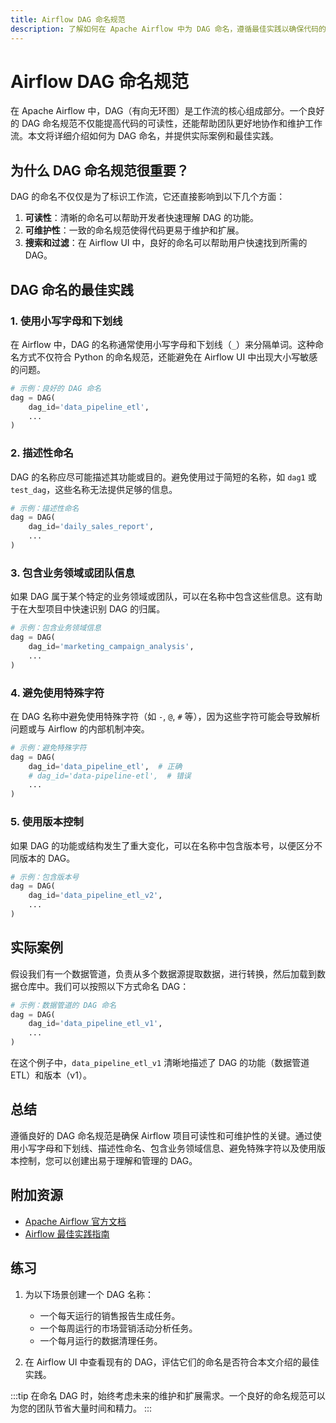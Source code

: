 ```yaml
---
title: Airflow DAG 命名规范
description: 了解如何在 Apache Airflow 中为 DAG 命名，遵循最佳实践以确保代码的可读性和可维护性。
---
```


# Airflow DAG 命名规范

在 Apache Airflow 中，DAG（有向无环图）是工作流的核心组成部分。一个良好的 DAG 命名规范不仅能提高代码的可读性，还能帮助团队更好地协作和维护工作流。本文将详细介绍如何为 DAG 命名，并提供实际案例和最佳实践。

## 为什么 DAG 命名规范很重要？

DAG 的命名不仅仅是为了标识工作流，它还直接影响到以下几个方面：

1. **可读性**：清晰的命名可以帮助开发者快速理解 DAG 的功能。
2. **可维护性**：一致的命名规范使得代码更易于维护和扩展。
3. **搜索和过滤**：在 Airflow UI 中，良好的命名可以帮助用户快速找到所需的 DAG。

## DAG 命名的最佳实践

### 1. 使用小写字母和下划线
在 Airflow 中，DAG 的名称通常使用小写字母和下划线（`_`）来分隔单词。这种命名方式不仅符合 Python 的命名规范，还能避免在 Airflow UI 中出现大小写敏感的问题。

```python
# 示例：良好的 DAG 命名
dag = DAG(
    dag_id='data_pipeline_etl',
    ...
)
```

### 2. 描述性命名
DAG 的名称应尽可能描述其功能或目的。避免使用过于简短的名称，如 `dag1` 或 `test_dag`，这些名称无法提供足够的信息。

```python
# 示例：描述性命名
dag = DAG(
    dag_id='daily_sales_report',
    ...
)
```

### 3. 包含业务领域或团队信息
如果 DAG 属于某个特定的业务领域或团队，可以在名称中包含这些信息。这有助于在大型项目中快速识别 DAG 的归属。

```python
# 示例：包含业务领域信息
dag = DAG(
    dag_id='marketing_campaign_analysis',
    ...
)
```

### 4. 避免使用特殊字符
在 DAG 名称中避免使用特殊字符（如 `-`, `@`, `#` 等），因为这些字符可能会导致解析问题或与 Airflow 的内部机制冲突。

```python
# 示例：避免特殊字符
dag = DAG(
    dag_id='data_pipeline_etl',  # 正确
    # dag_id='data-pipeline-etl',  # 错误
    ...
)
```

### 5. 使用版本控制
如果 DAG 的功能或结构发生了重大变化，可以在名称中包含版本号，以便区分不同版本的 DAG。

```python
# 示例：包含版本号
dag = DAG(
    dag_id='data_pipeline_etl_v2',
    ...
)
```

## 实际案例

假设我们有一个数据管道，负责从多个数据源提取数据，进行转换，然后加载到数据仓库中。我们可以按照以下方式命名 DAG：

```python
# 示例：数据管道的 DAG 命名
dag = DAG(
    dag_id='data_pipeline_etl_v1',
    ...
)
```

在这个例子中，`data_pipeline_etl_v1` 清晰地描述了 DAG 的功能（数据管道 ETL）和版本（v1）。

## 总结

遵循良好的 DAG 命名规范是确保 Airflow 项目可读性和可维护性的关键。通过使用小写字母和下划线、描述性命名、包含业务领域信息、避免特殊字符以及使用版本控制，您可以创建出易于理解和管理的 DAG。

## 附加资源

- [Apache Airflow 官方文档](https://airflow.apache.org/docs/)
- [Airflow 最佳实践指南](https://airflow.apache.org/docs/apache-airflow/stable/best-practices.html)

## 练习

1. 为以下场景创建一个 DAG 名称：
   - 一个每天运行的销售报告生成任务。
   - 一个每周运行的市场营销活动分析任务。
   - 一个每月运行的数据清理任务。

2. 在 Airflow UI 中查看现有的 DAG，评估它们的命名是否符合本文介绍的最佳实践。

:::tip
在命名 DAG 时，始终考虑未来的维护和扩展需求。一个良好的命名规范可以为您的团队节省大量时间和精力。
:::
